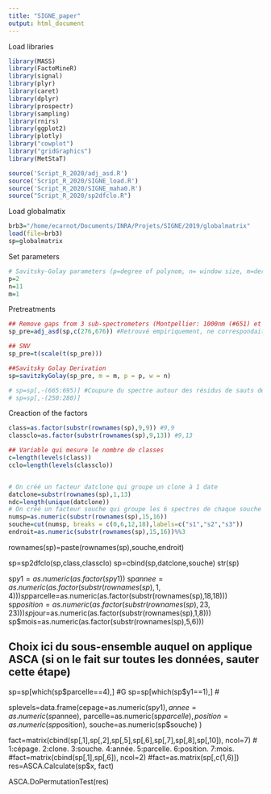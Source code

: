 ```yaml
---
title: "SIGNE_paper"
output: html_document
---
```


Load libraries
```r
library(MASS)
library(FactoMineR)
library(signal)
library(plyr)
library(caret)
library(dplyr)
library(prospectr)
library(sampling)
library(rnirs)
library(ggplot2)
library(plotly)
library("cowplot")
library("gridGraphics")
library(MetStaT)

source('Script_R_2020/adj_asd.R')
source('Script_R_2020/SIGNE_load.R')
source('Script_R_2020/SIGNE_maha0.R')
source("Script_R_2020/sp2dfclo.R")
```

Load globalmatix
```r
brb3="/home/ecarnot/Documents/INRA/Projets/SIGNE/2019/globalmatrix"
load(file=brb3)
sp=globalmatrix
```

Set parameters
```r
# Savitsky-Golay parameters (p=degree of polynom, n= window size, m=derivation order)
p=2
n=11
m=1
```

Pretreatments
```r
## Remove gaps from 3 sub-spectrometers (Montpellier: 1000nm (#651) et 1800nm (#1451))
sp_pre=adj_asd(sp,c(276,676)) #Retrouvé empiriquement, ne correspondait pas à ce qui etait indiqué precedemment.

## SNV
sp_pre=t(scale(t(sp_pre)))

##Savitsky Golay Derivation
sp=savitzkyGolay(sp_pre, m = m, p = p, w = n)

# sp=sp[,-(665:695)] #Coupure du spectre autour des résidus de sauts de detecteurs. Ne semble pas encore effacer completement les sauts.
# sp=sp[,-(250:280)]

```


Creaction of the factors
```r
class=as.factor(substr(rownames(sp),9,9)) #9,9
classclo=as.factor(substr(rownames(sp),9,13)) #9,13

## Variable qui mesure le nombre de classes
c=length(levels(class))
cclo=length(levels(classclo))


# On créé un facteur datclone qui groupe un clone à 1 date
datclone=substr(rownames(sp),1,13)
ndc=length(unique(datclone))
# On créé un facteur souche qui groupe les 6 spectres de chaque souche
numsp=as.numeric(substr(rownames(sp),15,16))
souche=cut(numsp, breaks = c(0,6,12,18),labels=c("s1","s2","s3"))
endroit=as.numeric(substr(rownames(sp),15,16))%%3
```






rownames(sp)=paste(rownames(sp),souche,endroit)

sp=sp2dfclo(sp,class,classclo)
sp=cbind(sp,datclone,souche)
str(sp)




sp$y1=as.numeric(as.factor(sp$y1))
sp$annee=as.numeric(as.factor(substr(rownames(sp),1,4)))
sp$parcelle=as.numeric(as.factor(substr(rownames(sp),18,18)))
sp$position=as.numeric(as.factor(substr(rownames(sp),23,23)))
sp$jour=as.numeric(as.factor(substr(rownames(sp),1,8)))
sp$mois=as.numeric(as.factor(substr(rownames(sp),5,6)))



## Choix ici du sous-ensemble auquel on applique ASCA (si on le fait sur toutes les données, sauter cette étape)
sp=sp[which(sp$parcelle==4),] #G
sp=sp[which(sp$y1==1),]
#




splevels=data.frame(cepage=as.numeric(sp$y1), annee=as.numeric(sp$annee), parcelle=as.numeric(sp$parcelle), position=as.numeric(sp$position), souche=as.numeric(sp$souche) )


fact=matrix(cbind(sp[,1],sp[,2],sp[,5],sp[,6],sp[,7],sp[,8],sp[,10]), ncol=7) # 1:cépage. 2:clone. 3:souche. 4:année. 5:parcelle. 6:position. 7:mois.
#fact=matrix(cbind(sp[,1],sp[,6]), ncol=2)
#fact=as.matrix(sp[,c(1,6)])
res=ASCA.Calculate(sp$x, fact)

ASCA.DoPermutationTest(res)

